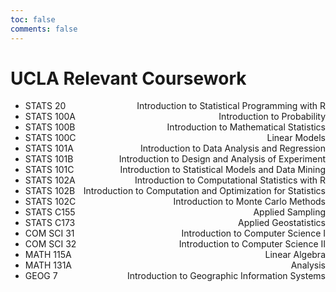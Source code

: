 ```yaml
---
toc: false
comments: false
---
```

# UCLA Relevant Coursework

<!-- Your regular text <span style="float: right;">right aligned text</span> -->

- STATS 20 <span style="float: right;">Introduction to Statistical Programming with R</span>
- STATS 100A <span style="float: right;">Introduction to Probability</span>
- STATS 100B <span style="float: right;">Introduction to Mathematical Statistics</span>
- STATS 100C <span style="float: right;">Linear Models</span>
- STATS 101A <span style="float: right;">Introduction to Data Analysis and Regression</span>
- STATS 101B <span style="float: right;">Introduction to Design and Analysis of Experiment</span>
- STATS 101C <span style="float: right;">Introduction to Statistical Models and Data Mining</span>
- STATS 102A <span style="float: right;">Introduction to Computational Statistics with R</span>
- STATS 102B <span style="float: right;">Introduction to Computation and Optimization for Statistics</span>
- STATS 102C <span style="float: right;">Introduction to Monte Carlo Methods</span>
- STATS C155 <span style="float: right;">Applied Sampling</span>
- STATS C173 <span style="float: right;">Applied Geostatistics</span>
- COM SCI 31 <span style="float: right;">Introduction to Computer Science I</span>
- COM SCI 32 <span style="float: right;">Introduction to Computer Science II</span>
- MATH 115A <span style="float: right;">Linear Algebra</span>
- MATH 131A <span style="float: right;">Analysis</span>
- GEOG 7 <span style="float: right;">Introduction to Geographic Information Systems</span>
